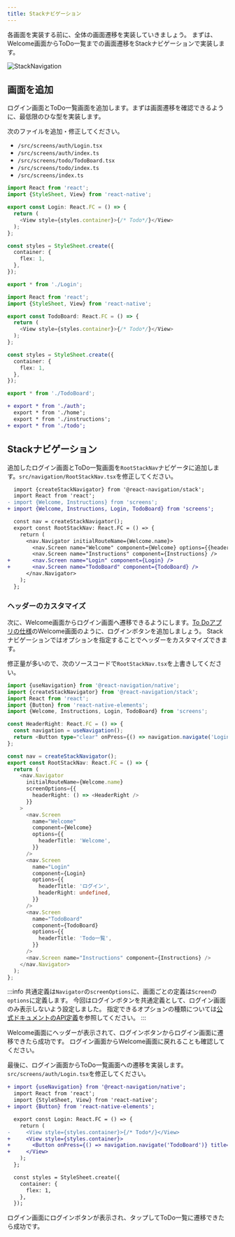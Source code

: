 ```yaml
---
title: Stackナビゲーション
---
```


各画面を実装する前に、全体の画面遷移を実装していきましょう。
まずは、Welcome画面からToDo一覧までの画面遷移をStackナビゲーションで実装します。

![StackNavigation](app-hands-on/screen-transition-stack.png)

## 画面を追加

ログイン画面とToDo一覧画面を追加します。まずは画面遷移を確認できるように、最低限のひな型を実装します。

次のファイルを追加・修正してください。

- `/src/screens/auth/Login.tsx`
- `/src/screens/auth/index.ts`
- `/src/screens/todo/TodoBoard.tsx`
- `/src/screens/todo/index.ts`
- `/src/screens/index.ts`

```typescript jsx title="/src/screens/auth/Login.tsx"
import React from 'react';
import {StyleSheet, View} from 'react-native';

export const Login: React.FC = () => {
  return (
    <View style={styles.container}>{/* Todo*/}</View>
  );
};

const styles = StyleSheet.create({
  container: {
    flex: 1,
  },
});
```

```typescript jsx title="/src/screens/auth/index.ts"
export * from './Login';
```

```typescript jsx title="/src/screens/todo/TodoBoard.tsx"
import React from 'react';
import {StyleSheet, View} from 'react-native';

export const TodoBoard: React.FC = () => {
  return (
    <View style={styles.container}>{/* Todo*/}</View>
  );
};

const styles = StyleSheet.create({
  container: {
    flex: 1,
  },
});
```

```typescript jsx title="/src/screens/todo/index.ts"
export * from './TodoBoard';
```

``` diff jsx title="/src/screens/index.ts"
+ export * from './auth';
  export * from './home';
  export * from './instructions';
+ export * from './todo';
```

## Stackナビゲーション

追加したログイン画面とToDo一覧画面を`RootStackNav`ナビゲータに追加します。`src/navigation/RootStackNav.tsx`を修正してください。

``` diff jsx title="src/navigation/RootStackNav.tsx"
  import {createStackNavigator} from '@react-navigation/stack';
  import React from 'react';
- import {Welcome, Instructions} from 'screens';
+ import {Welcome, Instructions, Login, TodoBoard} from 'screens';

  const nav = createStackNavigator();
  export const RootStackNav: React.FC = () => {
    return (
      <nav.Navigator initialRouteName={Welcome.name}>
        <nav.Screen name="Welcome" component={Welcome} options={{headerShown: false}} />
        <nav.Screen name="Instructions" component={Instructions} />
+       <nav.Screen name="Login" component={Login} />
+       <nav.Screen name="TodoBoard" component={TodoBoard} />
      </nav.Navigator>
    );
  };
```

### ヘッダーのカスタマイズ

次に、Welcome画面からログイン画面へ遷移できるようにします。[To Doアプリの仕様](./app-spec.md)のWelcome画面のように、ログインボタンを追加しましょう。
Stackナビゲーションではオプションを指定することでヘッダーをカスタマイズできます。

修正量が多いので、次のソースコードで`RootStackNav.tsx`を上書きしてください。

```typescript jsx title="src/navigation/RootStackNav.tsx"
import {useNavigation} from '@react-navigation/native';
import {createStackNavigator} from '@react-navigation/stack';
import React from 'react';
import {Button} from 'react-native-elements';
import {Welcome, Instructions, Login, TodoBoard} from 'screens';

const HeaderRight: React.FC = () => {
  const navigation = useNavigation();
  return <Button type="clear" onPress={() => navigation.navigate('Login')} title="ログイン" />;
};

const nav = createStackNavigator();
export const RootStackNav: React.FC = () => {
  return (
    <nav.Navigator
      initialRouteName={Welcome.name}
      screenOptions={{
        headerRight: () => <HeaderRight />
      }}
    >
      <nav.Screen
        name="Welcome"
        component={Welcome}
        options={{
          headerTitle: 'Welcome',
        }}
      />
      <nav.Screen
        name="Login"
        component={Login}
        options={{
          headerTitle: 'ログイン',
          headerRight: undefined,
        }}
      />
      <nav.Screen
        name="TodoBoard"
        component={TodoBoard}
        options={{
          headerTitle: 'Todo一覧',
        }}
      />
      <nav.Screen name="Instructions" component={Instructions} />
    </nav.Navigator>
  );
};
```

:::info
共通定義は`Navigator`の`screenOptions`に、画面ごとの定義は`Screen`の`options`に定義します。
今回はログインボタンを共通定義として、ログイン画面のみ表示しないよう設定しました。
指定できるオプションの種類については[公式ドキュメントのAPI定義](https://reactnavigation.org/docs/stack-navigator#options)を参照してください。
:::

Welcome画面にヘッダーが表示されて、ログインボタンからログイン画面に遷移できたら成功です。
ログイン画面からWelcome画面に戻れることも確認してください。

最後に、ログイン画面からToDo一覧画面への遷移を実装します。`src/screens/auth/Login.tsx`を修正してください。

``` diff jsx title="/src/screens/auth/Login.tsx"
+ import {useNavigation} from '@react-navigation/native';
  import React from 'react';
  import {StyleSheet, View} from 'react-native';
+ import {Button} from 'react-native-elements';

  export const Login: React.FC = () => {
    return (
-     <View style={styles.container}>{/* Todo*/}</View>
+     <View style={styles.container}>
+       <Button onPress={() => navigation.navigate('TodoBoard')} title="ログイン" />
+     </View>
    );
  };

  const styles = StyleSheet.create({
    container: {
      flex: 1,
    },
  });
```

ログイン画面にログインボタンが表示され、タップしてToDo一覧に遷移できたら成功です。
